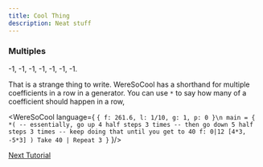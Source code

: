 ```yaml
---
title: Cool Thing
description: Neat stuff
---
```


### Multiples

-1, -1, -1, -1, -1, -1, -1. 

That is a strange thing to write. WereSoCool
has a shorthand for multiple coefficients in a row in 
a generator. You can use `*` to say how many of a coefficient
should happen in a row,

<WereSoCool language={
`{ f: 261.6, l: 1/10, g: 1, p: 0 }\n
main = {
  *(
    -- essentially, go up 4 half steps 3 times
    -- then go down 5 half steps 3 times
    -- keep doing that until you get to 40
    f: 0|12 [4*3, -5*3]
  ) Take 40
  | Repeat 3
}`
}/>

[Next Tutorial](/posts/welcome)
